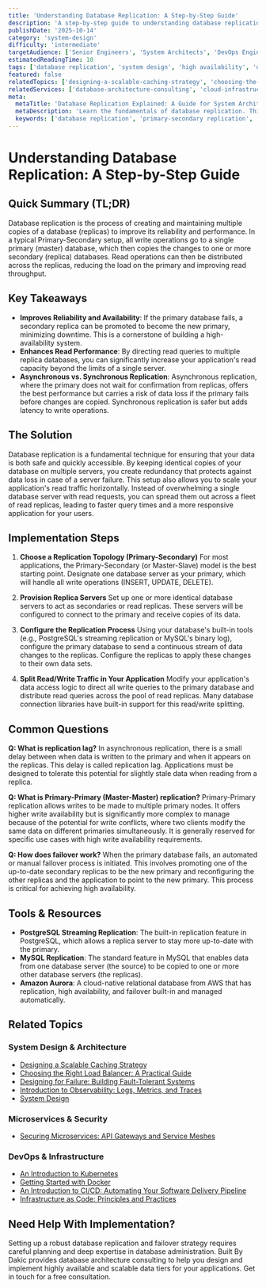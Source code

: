```yaml
---
title: 'Understanding Database Replication: A Step-by-Step Guide'
description: 'A step-by-step guide to understanding database replication, including primary-secondary and primary-primary patterns, to improve the reliability and performance of your system.'
publishDate: '2025-10-14'
category: 'system-design'
difficulty: 'intermediate'
targetAudience: ['Senior Engineers', 'System Architects', 'DevOps Engineers']
estimatedReadingTime: 10
tags: ['database replication', 'system design', 'high availability', 'databases']
featured: false
relatedTopics: ['designing-a-scalable-caching-strategy', 'choosing-the-right-load-balancer-a-practical-guide', 'designing-for-failure-building-fault-tolerant-systems', 'introduction-to-observability-logs-metrics-and-traces', 'securing-microservices-api-gateways-and-service-meshes', 'an-introduction-to-kubernetes', 'getting-started-with-docker', 'an-introduction-to-cicd', 'infrastructure-as-code-principles-and-practices', 'system-design']
relatedServices: ['database-architecture-consulting', 'cloud-infrastructure-design']
meta:
  metaTitle: 'Database Replication Explained: A Guide for System Architects'
  metaDescription: 'Learn the fundamentals of database replication. This guide covers primary-secondary vs. primary-primary replication, synchronous vs. asynchronous modes, and how it improves reliability.'
  keywords: ['database replication', 'primary-secondary replication', 'database scalability', 'high availability']
---
```


# Understanding Database Replication: A Step-by-Step Guide

## Quick Summary (TL;DR)

Database replication is the process of creating and maintaining multiple copies of a database (replicas) to improve its reliability and performance. In a typical Primary-Secondary setup, all write operations go to a single primary (master) database, which then copies the changes to one or more secondary (replica) databases. Read operations can then be distributed across the replicas, reducing the load on the primary and improving read throughput.

## Key Takeaways

- **Improves Reliability and Availability**: If the primary database fails, a secondary replica can be promoted to become the new primary, minimizing downtime. This is a cornerstone of building a high-availability system.
- **Enhances Read Performance**: By directing read queries to multiple replica databases, you can significantly increase your application's read capacity beyond the limits of a single server.
- **Asynchronous vs. Synchronous Replication**: Asynchronous replication, where the primary does not wait for confirmation from replicas, offers the best performance but carries a risk of data loss if the primary fails before changes are copied. Synchronous replication is safer but adds latency to write operations.

## The Solution

Database replication is a fundamental technique for ensuring that your data is both safe and quickly accessible. By keeping identical copies of your database on multiple servers, you create redundancy that protects against data loss in case of a server failure. This setup also allows you to scale your application's read traffic horizontally. Instead of overwhelming a single database server with read requests, you can spread them out across a fleet of read replicas, leading to faster query times and a more responsive application for your users.

## Implementation Steps

1.  **Choose a Replication Topology (Primary-Secondary)**
    For most applications, the Primary-Secondary (or Master-Slave) model is the best starting point. Designate one database server as your primary, which will handle all write operations (INSERT, UPDATE, DELETE).

2.  **Provision Replica Servers**
    Set up one or more identical database servers to act as secondaries or read replicas. These servers will be configured to connect to the primary and receive copies of its data.

3.  **Configure the Replication Process**
    Using your database's built-in tools (e.g., PostgreSQL's streaming replication or MySQL's binary log), configure the primary database to send a continuous stream of data changes to the replicas. Configure the replicas to apply these changes to their own data sets.

4.  **Split Read/Write Traffic in Your Application**
    Modify your application's data access logic to direct all write queries to the primary database and distribute read queries across the pool of read replicas. Many database connection libraries have built-in support for this read/write splitting.

## Common Questions

**Q: What is replication lag?**
In asynchronous replication, there is a small delay between when data is written to the primary and when it appears on the replicas. This delay is called replication lag. Applications must be designed to tolerate this potential for slightly stale data when reading from a replica.

**Q: What is Primary-Primary (Master-Master) replication?**
Primary-Primary replication allows writes to be made to multiple primary nodes. It offers higher write availability but is significantly more complex to manage because of the potential for write conflicts, where two clients modify the same data on different primaries simultaneously. It is generally reserved for specific use cases with high write availability requirements.

**Q: How does failover work?**
When the primary database fails, an automated or manual failover process is initiated. This involves promoting one of the up-to-date secondary replicas to be the new primary and reconfiguring the other replicas and the application to point to the new primary. This process is critical for achieving high availability.

## Tools & Resources

- **PostgreSQL Streaming Replication**: The built-in replication feature in PostgreSQL, which allows a replica server to stay more up-to-date with the primary.
- **MySQL Replication**: The standard feature in MySQL that enables data from one database server (the source) to be copied to one or more other database servers (the replicas).
- **Amazon Aurora**: A cloud-native relational database from AWS that has replication, high availability, and failover built-in and managed automatically.

## Related Topics

### System Design & Architecture
- [Designing a Scalable Caching Strategy](/topics/designing-a-scalable-caching-strategy)
- [Choosing the Right Load Balancer: A Practical Guide](/topics/choosing-the-right-load-balancer-a-practical-guide)
- [Designing for Failure: Building Fault-Tolerant Systems](/topics/designing-for-failure-building-fault-tolerant-systems)
- [Introduction to Observability: Logs, Metrics, and Traces](/topics/introduction-to-observability-logs-metrics-and-traces)
- [System Design](/topics/system-design)

### Microservices & Security
- [Securing Microservices: API Gateways and Service Meshes](/topics/securing-microservices-api-gateways-and-service-meshes)

### DevOps & Infrastructure
- [An Introduction to Kubernetes](/topics/an-introduction-to-kubernetes)
- [Getting Started with Docker](/topics/getting-started-with-docker)
- [An Introduction to CI/CD: Automating Your Software Delivery Pipeline](/topics/an-introduction-to-cicd)
- [Infrastructure as Code: Principles and Practices](/topics/infrastructure-as-code-principles-and-practices)

## Need Help With Implementation?

Setting up a robust database replication and failover strategy requires careful planning and deep expertise in database administration. Built By Dakic provides database architecture consulting to help you design and implement highly available and scalable data tiers for your applications. Get in touch for a free consultation.
